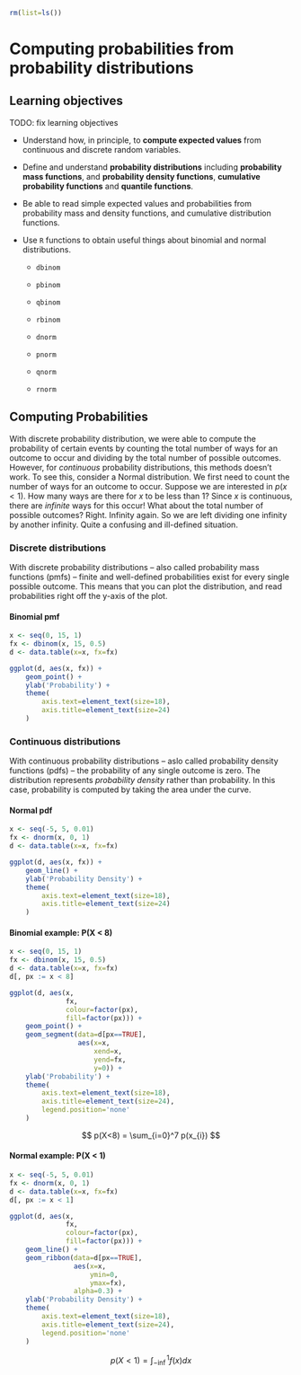 ```r
rm(list=ls())
```

# Computing probabilities from probability distributions

## Learning objectives

TODO: fix learning objectives

* Understand how, in principle, to **compute expected
  values** from continuous and discrete random variables.

* Define and understand **probability distributions**
  including **probability mass functions**, and
  **probability density functions**, **cumulative
  probability functions** and **quantile functions**.

* Be able to read simple expected values and probabilities
  from probability mass and density functions, and
  cumulative distribution functions.

* Use `R` functions to obtain useful things about binomial
  and normal distributions.

  * `dbinom`
  
  * `pbinom`
  
  * `qbinom`
  
  * `rbinom`
  
  * `dnorm`
  
  * `pnorm`
  
  * `qnorm`
  
  * `rnorm`

## Computing Probabilities

With discrete probability distribution, we were able to
compute the probability of certain events by counting the
total number of ways for an outcome to occur and dividing by
the total number of possible outcomes. However, for
*continuous* probability distributions, this methods doesn't
work. To see this, consider a Normal distribution. We first
need to count the number of ways for an outcome to occur.
Suppose we are interested in $p(x<1)$. How many ways are
there for $x$ to be less than $1$? Since $x$ is continuous,
there are *infinite* ways for this occur! What about the
total number of possible outcomes? Right. Infinity again. So
we are left dividing one infinity by another infinity. Quite
a confusing and ill-defined situation.

<div class = "row">
<div class = "col-md-6">

### Discrete distributions

With discrete probability distributions -- also called
probability mass functions (pmfs) -- finite and well-defined
probabilities exist for every single possible outcome. This
means that you can plot the distribution, and read
probabilities right off the y-axis of the plot.

#### Binomial pmf

```r

x <- seq(0, 15, 1)
fx <- dbinom(x, 15, 0.5)
d <- data.table(x=x, fx=fx)

ggplot(d, aes(x, fx)) +
    geom_point() +
    ylab('Probability') +
    theme(
        axis.text=element_text(size=18),
        axis.title=element_text(size=24)
    )

```

</div>
<div class = "col-md-6">

### Continuous distributions

With continuous probability distributions -- aslo called
probability density functions (pdfs) -- the probability of
any single outcome is zero. The distribution represents
*probability density* rather than probability. In this case,
probability is computed by taking the area under the curve.

#### Normal pdf

```r

x <- seq(-5, 5, 0.01)
fx <- dnorm(x, 0, 1)
d <- data.table(x=x, fx=fx)

ggplot(d, aes(x, fx)) +
    geom_line() +
    ylab('Probability Density') +
    theme(
        axis.text=element_text(size=18),
        axis.title=element_text(size=24)
    )

```

</div>
</div>

<div class = "row">
<div class = "col-md-6">

#### Binomial example: P(X < 8)

```r

x <- seq(0, 15, 1)
fx <- dbinom(x, 15, 0.5)
d <- data.table(x=x, fx=fx)
d[, px := x < 8]

ggplot(d, aes(x,
              fx,
              colour=factor(px),
              fill=factor(px))) +
    geom_point() +
    geom_segment(data=d[px==TRUE],
                 aes(x=x,
                     xend=x,
                     yend=fx,
                     y=0)) +
    ylab('Probability') +
    theme(
        axis.text=element_text(size=18),
        axis.title=element_text(size=24),
        legend.position='none'
    )

```

$$ p(X<8) = \sum_{i=0}^7 p(x_{i}) $$

</div>
<div class = "col-md-6">

#### Normal example: P(X < 1)

```r

x <- seq(-5, 5, 0.01)
fx <- dnorm(x, 0, 1)
d <- data.table(x=x, fx=fx)
d[, px := x < 1]

ggplot(d, aes(x,
              fx,
              colour=factor(px),
              fill=factor(px))) +
    geom_line() +
    geom_ribbon(data=d[px==TRUE],
                aes(x=x,
                    ymin=0,
                    ymax=fx),
                alpha=0.3) +
    ylab('Probability Density') +
    theme(
        axis.text=element_text(size=18),
        axis.title=element_text(size=24),
        legend.position='none'
    )

```

$$ p(X<1) = \int_{-\inf}^{1} f(x) dx $$

</div>
</div>

